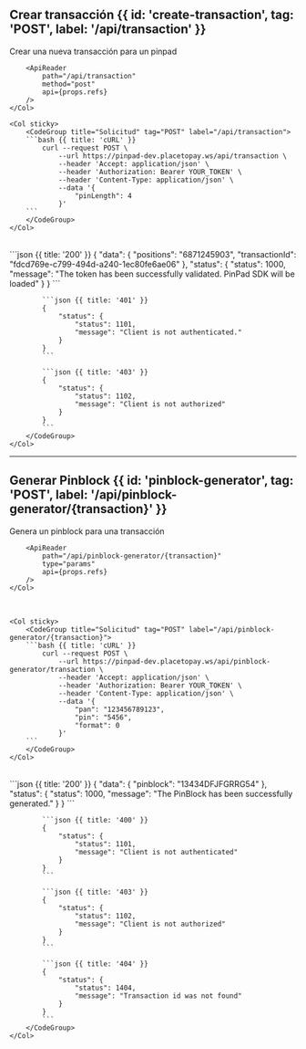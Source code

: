 
## Crear transacción {{ id: 'create-transaction', tag: 'POST', label: '/api/transaction' }}

<Row>
    <Col>
        Crear una nueva transacción para un pinpad

        <ApiReader
            path="/api/transaction"
            method="post"
            api={props.refs}
        />
    </Col>

    <Col sticky>
        <CodeGroup title="Solicitud" tag="POST" label="/api/transaction">
        ```bash {{ title: 'cURL' }}
            curl --request POST \
                --url https://pinpad-dev.placetopay.ws/api/transaction \
                --header 'Accept: application/json' \
                --header 'Authorization: Bearer YOUR_TOKEN' \
                --header 'Content-Type: application/json' \
                --data '{
                    "pinLength": 4
                }'
        ```
        </CodeGroup>
    </Col>
</Row>

<Row>
    <Col>
        <ApiReader
            path="/api/transaction"
            method="post"
            type="response"
            api={props.refs}
        />
    </Col>

<Col sticky>
        <br />
        <CodeGroup title="Respuesta">
            ```json {{ title: '200' }}
            {
                "data": {
                    "positions": "6871245903",
                    "transactionId": "fdcd769e-c799-494d-a240-1ec80fe6ae06"
                },
                "status": {
                    "status": 1000,
                    "message": "The token has been successfully validated. PinPad SDK will be loaded"
                }
            }
            ```

            ```json {{ title: '401' }}
            {
                "status": {
                    "status": 1101,
                    "message": "Client is not authenticated."
                }
            }
            ```

            ```json {{ title: '403' }}
            {
                "status": {
                    "status": 1102,
                    "message": "Client is not authorized"
                }
            }
            ```
        </CodeGroup>
    </Col>
</Row>

---

## Generar Pinblock {{ id: 'pinblock-generator', tag: 'POST', label: '/api/pinblock-generator/{transaction}' }}

<Row>
    <Col>
        Genera un pinblock para una transacción

        <ApiReader
            path="/api/pinblock-generator/{transaction}"
            type="params"
            api={props.refs}
        />
    </Col>
</Row>

<br />

<Row>
    <Col>
        <ApiReader
            path="/api/pinblock-generator/{transaction}"
            method="post"
            api={props.refs}
        />
    </Col>

    <Col sticky>
        <CodeGroup title="Solicitud" tag="POST" label="/api/pinblock-generator/{transaction}">
        ```bash {{ title: 'cURL' }}
            curl --request POST \
                --url https://pinpad-dev.placetopay.ws/api/pinblock-generator/transaction \
                --header 'Accept: application/json' \
                --header 'Authorization: Bearer YOUR_TOKEN' \
                --header 'Content-Type: application/json' \
                --data '{
                    "pan": "123456789123",
                    "pin": "5456",
                    "format": 0
                }'
        ```
        </CodeGroup>
    </Col>
</Row>

<Row>
    <Col>
        <ApiReader
            path="/api/pinblock-generator/{transaction}"
            method="post"
            type="response"
            api={props.refs}
        />
    </Col>

<Col sticky>
        <br />
        <CodeGroup title="Respuesta">
            ```json {{ title: '200' }}
            {
                "data": {
                    "pinblock": "13434DFJFGRRG54"
                },
                "status": {
                    "status": 1000,
                    "message": "The PinBlock has been successfully generated."
                }
            }
            ```

            ```json {{ title: '400' }}
            {
                "status": {
                    "status": 1101,
                    "message": "Client is not authenticated"
                }
            }
            ```

            ```json {{ title: '403' }}
            {
                "status": {
                    "status": 1102,
                    "message": "Client is not authorized"
                }
            }
            ```

            ```json {{ title: '404' }}
            {
                "status": {
                    "status": 1404,
                    "message": "Transaction id was not found"
                }
            }
            ```
        </CodeGroup>
    </Col>
</Row>